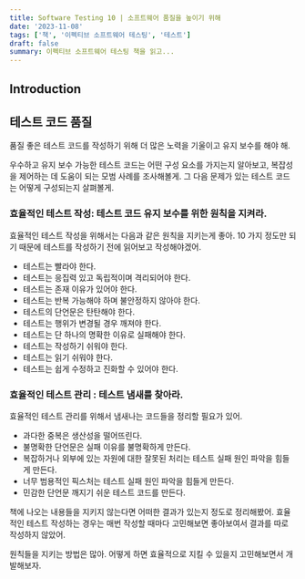```yaml
---
title: Software Testing 10 | 소프트웨어 품질을 높이기 위해
date: '2023-11-08'
tags: ['책', '이펙티브 소프트웨어 테스팅', '테스트']
draft: false
summary: 이펙티브 소프트웨어 테스팅 책을 읽고...
---
```


## Introduction

<TOCInline toc={props.toc} exclude="Introduction" />

## 테스트 코드 품질

품질 좋은 테스트 코드를 작성하기 위해 더 많은 노력을 기울이고 유지 보수를 해야 해.

우수하고 유지 보수 가능한 테스트 코드는 어떤 구성 요소를 가지는지 알아보고, 복잡성을 제어하는 데 도움이 되는 모범 사례를 조사해볼게.
그 다음 문제가 있는 테스트 코드는 어떻게 구성되는지 살펴볼게.

### 효율적인 테스트 작성: 테스트 코드 유지 보수를 위한 원칙을 지켜라.

효율적인 테스트 작성을 위해서는 다음과 같은 원칙을 지키는게 좋아.
10 가지 정도만 되기 때문에 테스트를 작성하기 전에 읽어보고 작성해야겠어.

- 테스트는 빨라야 한다.
- 테스트는 응집력 있고 독립적이며 격리되어야 한다.
- 테스트는 존재 이유가 있어야 한다.
- 테스트는 반복 가능해야 하며 불안정하지 않아야 한다.
- 테스트의 단언문은 탄탄해야 한다.
- 테스트는 행위가 변경될 경우 깨져야 한다.
- 테스트는 단 하나의 명확한 이유로 실패해야 한다.
- 테스트는 작성하기 쉬워야 한다.
- 테스트는 읽기 쉬워야 한다.
- 테스트는 쉽게 수정하고 진화할 수 있어야 한다.

### 효율적인 테스트 관리 : 테스트 냄새를 찾아라.

효율적인 테스트 관리를 위해서 냄새나는 코드들을 정리할 필요가 있어.

- 과다한 중복은 생산성을 떨어뜨린다.
- 불명확한 단언문은 실패 이유를 불명확하게 만든다.
- 복잡하거나 외부에 있는 자원에 대한 잘못된 처리는 테스트 실패 원인 파악을 힘들게 만든다.
- 너무 범용적인 픽스처는 테스트 실패 원인 파악을 힘들게 만든다.
- 민감한 단언문 깨지기 쉬운 테스트 코드를 만든다.

책에 나오는 내용들을 지키지 않는다면 어떠한 결과가 있는지 정도로 정리해봤어.
효율적인 테스트 작성하는 경우는 매번 작성할 때마다 고민해보면 좋아보여서 결과를 따로 작성하지 않았어.

원칙들을 지키는 방법은 많아.
어떻게 하면 효율적으로 지킬 수 있을지 고민해보면서 개발해보자.